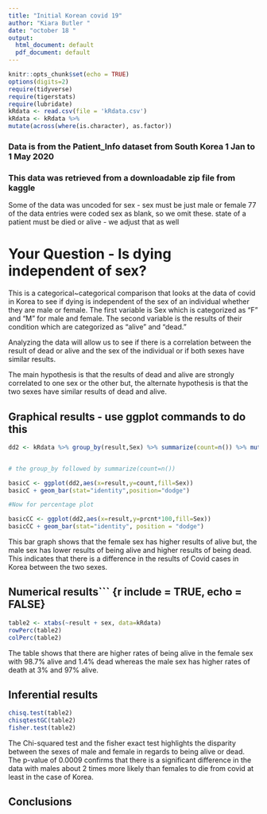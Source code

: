 ```yaml
---
title: "Initial Korean covid 19"
author: "Kiara Butler "
date: "october 18 "
output:
  html_document: default
  pdf_document: default
---
```


```r
knitr::opts_chunk$set(echo = TRUE)
options(digits=2)
require(tidyverse)
require(tigerstats)
require(lubridate)
kRdata <- read.csv(file = 'kRdata.csv')
kRdata <- kRdata %>%
mutate(across(where(is.character), as.factor))

```
### Data is from the Patient_Info dataset from South Korea 1 Jan to 1 May 2020
### This data was retrieved from a downloadable zip file from kaggle

Some of the data was uncoded for sex - sex must be just male or female
77 of the data entries were coded sex  as blank, so we omit these.
state of a patient must be died or alive - we adjust that as well   
  
# Your Question - Is dying independent of sex?
This is a categorical~categorical comparison that looks at the data of covid in Korea to see if dying is independent of the sex of an individual whether they are male or female. The first variable is Sex which is categorized as "F" and "M" for male and female. The second variable is the results of their condition which are categorized as "alive" and "dead."

Analyzing the data will allow us to see if there is a correlation between the result of dead or alive and the sex of the individual or if both sexes have similar results.

The main hypothesis is that the results of dead and alive are strongly correlated to one sex or the other but, the alternate hypothesis is that the two sexes have similar results of dead and alive.



## Graphical results - use ggplot commands to do this  
```r
dd2 <- kRdata %>% group_by(result,Sex) %>% summarize(count=n()) %>% mutate(prcnt=count/sum(count))


# the group_by followed by summarize(count=n())

basicC <- ggplot(dd2,aes(x=result,y=count,fill=Sex))
basicC + geom_bar(stat="identity",position="dodge")

#Now for percentage plot

basicCC <- ggplot(dd2,aes(x=result,y=prcnt*100,fill=Sex)) 
basicCC + geom_bar(stat="identity", position = "dodge")
```

This bar graph shows that the female sex has higher results of alive but, the male sex has lower results of being alive and higher results of being dead. This indicates that there is a difference in the results of Covid cases in Korea between the two sexes.
  



  





  
## Numerical results``` {r include = TRUE, echo = FALSE}

``` r
table2 <- xtabs(~result + sex, data=kRdata)
rowPerc(table2)
colPerc(table2)
```
The table shows that there are higher rates of being alive in the female sex with 98.7% alive and 1.4% dead whereas the male sex has higher rates of death at 3% and 97% alive. 

## Inferential results 

``` r
chisq.test(table2)
chisqtestGC(table2)
fisher.test(table2)
```
The Chi-squared test and the fisher exact test highlights the disparity between the sexes of male and female in regards to being alive or dead. The p-value of 0.0009 confirms that there is a significant difference in the data with males about 2 times more likely than females to die from covid at least in the case of Korea.



## Conclusions

